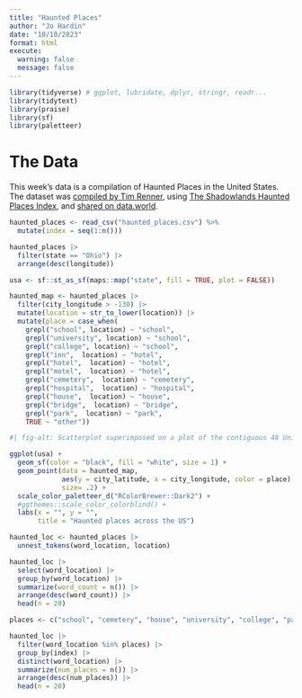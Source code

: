 ```yaml
---
title: "Haunted Places"
author: "Jo Hardin"
date: "10/10/2023"
format: html
execute:
  warning: false
  message: false
---
```


```r
library(tidyverse) # ggplot, lubridate, dplyr, stringr, readr...
library(tidytext)
library(praise)
library(sf)
library(paletteer)
```


# The Data

This week's data is a compilation of Haunted Places in the United States. 
The dataset was [compiled by Tim Renner](https://github.com/timothyrenner/shadowlands-haunted-places), using [The Shadowlands Haunted Places Index](https://www.theshadowlands.net/places/), and [shared on data.world](https://data.world/timothyrenner/haunted-places).


```r
haunted_places <- read_csv("haunted_places.csv") %>%
  mutate(index = seq(1:n()))
```


```r
haunted_places |>
  filter(state == "Ohio") |>
  arrange(desc(longitude))
```

```r
usa <- sf::st_as_sf(maps::map("state", fill = TRUE, plot = FALSE))

haunted_map <- haunted_places |>
  filter(city_longitude > -130) |>
  mutate(location = str_to_lower(location)) |>
  mutate(place = case_when(
    grepl("school", location) ~ "school",
    grepl("university", location) ~ "school",
    grepl("college", location) ~ "school",
    grepl("inn",  location) ~ "hotel",
    grepl("hotel",  location) ~ "hotel",
    grepl("motel",  location) ~ "hotel",
    grepl("cemetery",  location) ~ "cemetery",
    grepl("hospital",  location) ~ "hospital",
    grepl("house",  location) ~ "house",
    grepl("bridge",  location) ~ "bridge",
    grepl("park",  location) ~ "park",
    TRUE ~ "other"))
```


```r
#| fig-alt: Scatterplot superimposed on a plot of the contiguous 48 United States.  Each dot represents a haunted place with the color distinguishing whether that place is a bridge, cemetary, hospital, hotel, house, school, park, or other.

ggplot(usa) +
  geom_sf(color = "black", fill = "white", size = 1) +
  geom_point(data = haunted_map, 
             aes(y = city_latitude, x = city_longitude, color = place), 
             size= .2) +
  scale_color_paletteer_d("RColorBrewer::Dark2") + 
  #ggthemes::scale_color_colorblind() +
  labs(x = "", y = "",
       title = "Haunted places across the US")
```


```r
haunted_loc <- haunted_places |>
  unnest_tokens(word_location, location)

haunted_loc |>
  select(word_location) |>
  group_by(word_location) |>
  summarize(word_count = n()) |>
  arrange(desc(word_count)) |>
  head(n = 20)

places <- c("school", "cemetery", "house", "university", "college", "park", "inn", "hotel", "bridge", "hospital")

haunted_loc |>
  filter(word_location %in% places) |>
  group_by(index) |>
  distinct(word_location) |>
  summarize(num_places = n()) |>
  arrange(desc(num_places)) |>
  head(n = 20)

```


